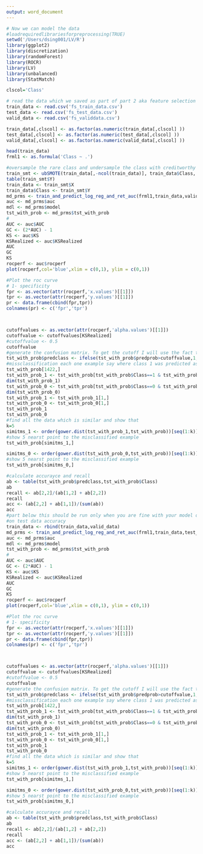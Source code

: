 ```yaml
---
output: word_document
---
```


```r
# Now we can model the data
#loadrequiredlibrariesforpreprocessing(TRUE)
setwd('/Users/dsing001/LV/R')
library(ggplot2)
library(discretization)
library(randomForest)
library(ROCR)
library(LV)
library(unbalanced)
library(StatMatch)

clscol='Class'

# read the data which we saved as part of part 2 aka feature selection
train_data <- read.csv('fs_train_data.csv')
test_data <- read.csv('fs_test_data.csv')
valid_data <- read.csv('fs_validdata.csv')

train_data[,clscol] <- as.factor(as.numeric(train_data[,clscol] ))
test_data[,clscol] <- as.factor(as.numeric(test_data[,clscol] ))
valid_data[,clscol] <- as.factor(as.numeric(valid_data[,clscol] ))

head(train_data)
frml1 <- as.formula('Class ~ .')

#oversample the rare class and undersample the class with creditworthy the data and then use that for modelling.
train_smt <- ubSMOTE(train_data[,-ncol(train_data)], train_data$Class, perc.over = 200, k = 5, perc.under = 175, verbose = TRUE)
table(train_smt$Y)
train_data <- train_smt$X
train_data$Class <- train_smt$Y
md_prms <- train_and_predict_log_reg_and_ret_auc(frml1,train_data,valid_data,predict_type='response')
auc <- md_prms$auc
mdl <- md_prms$model
tst_with_prob <- md_prms$tst_with_prob
#
AUC <- auc$AUC
GC <- (2*AUC) - 1
KS <- auc$KS
KSRealized <- auc$KSRealized
AUC
GC
KS
rocperf <- auc$rocperf
plot(rocperf,col='blue',xlim = c(0,1), ylim = c(0,1)) 

#Plot the roc curve
# 1- specificity
fpr <- as.vector(attr(rocperf,'x.values')[[1]])
tpr <- as.vector(attr(rocperf,'y.values')[[1]])
pr <- data.frame(cbind(fpr,tpr))
colnames(pr) <- c('fpr','tpr')



cutoffvalues <- as.vector(attr(rocperf,'alpha.values')[[1]])
cutoffvalue <- cutoffvalues[KSRealized]
#cutoffvalue <- 0.5
cutoffvalue
#generate the confusion matrix. To get the cutoff I will use the fact that we have KS score. Thus, where we have that value occuring we will have the best accuracy/recall/precision
tst_with_prob$predclass <- ifelse(tst_with_prob$predprob>cutoffvalue,1,0)
#missclassification each one example say where class 1 was predicted as class 0 and vice versa
tst_with_prob[1422,]
tst_with_prob_1 <- tst_with_prob[tst_with_prob$Class==1 & tst_with_prob$predclass==0,]
dim(tst_with_prob_1)
tst_with_prob_0 <- tst_with_prob[tst_with_prob$Class==0 & tst_with_prob$predclass==1,]
dim(tst_with_prob_0)
tst_with_prob_1 <- tst_with_prob_1[1,]
tst_with_prob_0 <- tst_with_prob_0[1,]
tst_with_prob_1
tst_with_prob_0
#find all the data which is similar and show that
k=5
simitms_1 <- order(gower.dist(tst_with_prob_1,tst_with_prob))[seq(1:k)]
#show 5 nearst point to the misclassified example
tst_with_prob[simitms_1,]

simitms_0 <- order(gower.dist(tst_with_prob_0,tst_with_prob))[seq(1:k)]
#show 5 nearst point to the misclassified example
tst_with_prob[simitms_0,]

#calculate accurayce and recall
ab <- table(tst_with_prob$predclass,tst_with_prob$Class)
ab
recall <- ab[2,2]/(ab[1,2] + ab[2,2])
recall
acc <- (ab[2,2] + ab[1,1])/(sum(ab))
acc
#part below this should be run only when you are fine with your model on validation data and you should not cheat by running below an calibrating your model :)
#on test data accuracy
train_data <- rbind(train_data,valid_data)
md_prms <- train_and_predict_log_reg_and_ret_auc(frml1,train_data,test_data,predict_type='response')
auc <- md_prms$auc
mdl <- md_prms$model
tst_with_prob <- md_prms$tst_with_prob
#
AUC <- auc$AUC
GC <- (2*AUC) - 1
KS <- auc$KS
KSRealized <- auc$KSRealized
AUC
GC
KS
rocperf <- auc$rocperf
plot(rocperf,col='blue',xlim = c(0,1), ylim = c(0,1)) 

#Plot the roc curve
# 1- specificity
fpr <- as.vector(attr(rocperf,'x.values')[[1]])
tpr <- as.vector(attr(rocperf,'y.values')[[1]])
pr <- data.frame(cbind(fpr,tpr))
colnames(pr) <- c('fpr','tpr')



cutoffvalues <- as.vector(attr(rocperf,'alpha.values')[[1]])
cutoffvalue <- cutoffvalues[KSRealized]
#cutoffvalue <- 0.5
cutoffvalue
#generate the confusion matrix. To get the cutoff I will use the fact that we have KS score. Thus, where we have that value occuring we will have the best accuracy/recall/precision
tst_with_prob$predclass <- ifelse(tst_with_prob$predprob>cutoffvalue,1,0)
#missclassification each one example say where class 1 was predicted as class 0 and vice versa
tst_with_prob[1422,]
tst_with_prob_1 <- tst_with_prob[tst_with_prob$Class==1 & tst_with_prob$predclass==0,]
dim(tst_with_prob_1)
tst_with_prob_0 <- tst_with_prob[tst_with_prob$Class==0 & tst_with_prob$predclass==1,]
dim(tst_with_prob_0)
tst_with_prob_1 <- tst_with_prob_1[1,]
tst_with_prob_0 <- tst_with_prob_0[1,]
tst_with_prob_1
tst_with_prob_0
#find all the data which is similar and show that
k=5
simitms_1 <- order(gower.dist(tst_with_prob_1,tst_with_prob))[seq(1:k)]
#show 5 nearst point to the misclassified example
tst_with_prob[simitms_1,]

simitms_0 <- order(gower.dist(tst_with_prob_0,tst_with_prob))[seq(1:k)]
#show 5 nearst point to the misclassified example
tst_with_prob[simitms_0,]

#calculate accurayce and recall
ab <- table(tst_with_prob$predclass,tst_with_prob$Class)
ab
recall <- ab[2,2]/(ab[1,2] + ab[2,2])
recall
acc <- (ab[2,2] + ab[1,1])/(sum(ab))
acc


```


